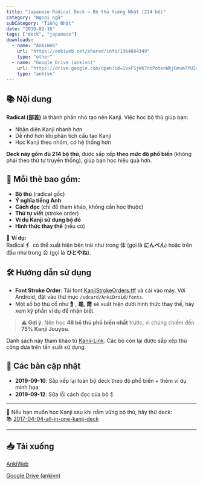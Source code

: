 ```yaml
---
title: "Japanese Radical Deck – Bộ thủ tiếng Nhật (214 bộ)"
category: "Ngoại ngữ"
subCategory: "Tiếng Nhật"
date: "2019-02-16"
tags: ["deck", "japanese"]
downloads:
  - name: "AnkiWeb"
    url: "https://ankiweb.net/shared/info/1364084349"
    type: "other"
  - name: "Google Drive (ankivn)"
    url: "https://drive.google.com/open?id=1vxFSjWk7noPotenWhjGmum7YU2a00ltz&usp=drive_fs"
    type: "ankivn"
---
```


## 📚 **Nội dung**

**Radical (部首)** là thành phần nhỏ tạo nên Kanji. Việc học bộ thủ giúp bạn:

- Nhận diện Kanji nhanh hơn
- Dễ nhớ hơn khi phân tích cấu tạo Kanji
- Học Kanji theo nhóm, có hệ thống hơn

**Deck này gồm đủ 214 bộ thủ**, được sắp xếp **theo mức độ phổ biến** (không phải theo thứ tự truyền thống), giúp bạn học hiệu quả hơn.

## 📝 **Mỗi thẻ bao gồm:**

- **Bộ thủ** (radical gốc)
- **Ý nghĩa tiếng Anh**
- **Cách đọc** (chỉ để tham khảo, không cần học thuộc)
- **Thứ tự viết** (stroke order)
- **Ví dụ Kanji sử dụng bộ đó**
- **Hình thức thay thế** (nếu có)

📝 **Ví dụ:**  
Radical **亻** có thể xuất hiện bên trái như trong 体 (gọi là **にんべん**) hoặc trên đầu như trong 会 (gọi là **ひとやね**).

## 🛠️ **Hướng dẫn sử dụng**

- **Font Stroke Order**: Tải font [KanjiStrokeOrders.ttf](http://www.nihilist.org.uk/) và cài vào máy. Với Android, đặt vào thư mục `/sdcard/AnkiDroid/fonts`.
- Một số bộ thủ cổ như **飠**, **黽**, **黹** sẽ xuất hiện dưới hình thức thay thế, hãy xem kỹ phần ví dụ để nhận biết.

> ⚠️ **Gợi ý**: Nên học **48 bộ thủ phổ biến nhất** trước, vì chúng chiếm đến **75% Kanji Jouyou**.

Danh sách này tham khảo từ [Kanji-Link](http://www.kanji-link.com/en/kanji/intro/). Các bộ còn lại được sắp xếp thủ công dựa trên tần suất sử dụng.

## 📅 **Các bản cập nhật**

- **2019-09-10**: Sắp xếp lại toàn bộ deck theo độ phổ biến + thêm ví dụ minh họa
- **2019-09-12**: Sửa lỗi cách đọc của bộ 犭

---

🎯 Nếu bạn muốn học Kanji sau khi nắm vững bộ thủ, hãy thử deck:  
📚 [2017-04-04-all-in-one-kanji-deck](2017-04-04-all-in-one-kanji-deck.md)

---

## 📥 **Tải xuống**

[AnkiWeb](https://ankiweb.net/shared/info/1364084349)

[Google Drive (ankivn)](https://drive.google.com/open?id=1vxFSjWk7noPotenWhjGmum7YU2a00ltz&usp=drive_fs)